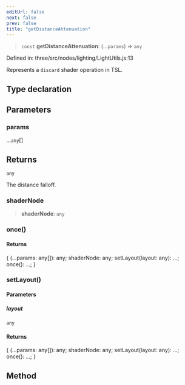 ```yaml
---
editUrl: false
next: false
prev: false
title: "getDistanceAttenuation"
---
```


> `const` **getDistanceAttenuation**: (...`params`) => `any`

Defined in: three/src/nodes/lighting/LightUtils.js:13

Represents a `discard` shader operation in TSL.

## Type declaration

## Parameters

### params

...`any`[]

## Returns

`any`

The distance falloff.

### shaderNode

> **shaderNode**: `any`

### once()

#### Returns

\{ (...params: any\[\]): any; shaderNode: any; setLayout(layout: any): ...; once(): ...; \}

### setLayout()

#### Parameters

##### layout

`any`

#### Returns

\{ (...params: any\[\]): any; shaderNode: any; setLayout(layout: any): ...; once(): ...; \}

## Method
